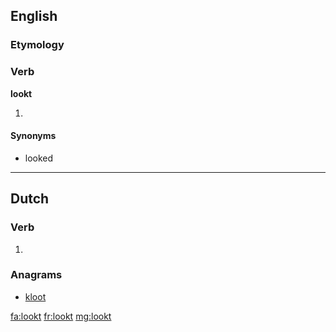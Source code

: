 ==English==

===Etymology===
{{suffix|look|t}}

===Verb===
'''lookt'''

# {{context|archaic|lang=en}} {{en-past of|look}}

====Synonyms====
*looked



----

==Dutch==

===Verb===
{{nl-verb-form}}

# {{nl-verb form of|p=2-gij|n=sg|t=past|m=ind|luiken}}

===Anagrams===
* [[kloot#Dutch|kloot]]

[[fa:lookt]]
[[fr:lookt]]
[[mg:lookt]]
